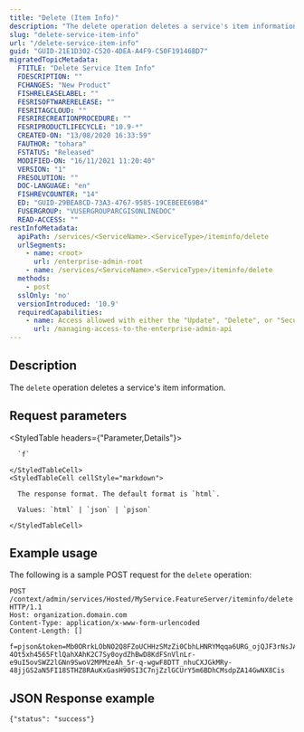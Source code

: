 ```yaml
---
title: "Delete (Item Info)"
description: "The delete operation deletes a service's item information."
slug: "delete-service-item-info"
url: "/delete-service-item-info"
guid: "GUID-21E1D302-C520-4DEA-A4F9-C50F19146BD7"
migratedTopicMetadata:
  FTITLE: "Delete Service Item Info"
  FDESCRIPTION: ""
  FCHANGES: "New Product"
  FISHRELEASELABEL: ""
  FESRISOFTWARERELEASE: ""
  FESRITAGCLOUD: ""
  FESRIRECREATIONPROCEDURE: ""
  FESRIPRODUCTLIFECYCLE: "10.9-*"
  CREATED-ON: "13/08/2020 16:33:59"
  FAUTHOR: "tohara"
  FSTATUS: "Released"
  MODIFIED-ON: "16/11/2021 11:20:40"
  VERSION: "1"
  FRESOLUTION: ""
  DOC-LANGUAGE: "en"
  FISHREVCOUNTER: "14"
  ED: "GUID-29BEA8CD-73A3-4767-9585-19CEBEEE69B4"
  FUSERGROUP: "VUSERGROUPARCGISONLINEDOC"
  READ-ACCESS: ""
restInfoMetadata:
  apiPath: /services/<ServiceName>.<ServiceType>/iteminfo/delete
  urlSegments:
    - name: <root>
      url: /enterprise-admin-root
    - name: /services/<ServiceName>.<ServiceType>/iteminfo/delete
  methods:
    - post
  sslOnly: 'no'
  versionIntroduced: '10.9'
  requiredCapabilities:
    - name: Access allowed with either the "Update", "Delete", or "Security and infrastructure" privileges, or the Publisher role
      url: /managing-access-to-the-enterprise-admin-api
---
```


## Description

The `delete` operation deletes a service's item information.


##  Request parameters

<StyledTable headers={"Parameter,Details"}>
  <StyledTableRow>
    <StyledTableCell cellStyle="markdown">

      `f` 

    </StyledTableCell>
    <StyledTableCell cellStyle="markdown">

      The response format. The default format is `html`.

      Values: `html` | `json` | `pjson`

    </StyledTableCell>
  </StyledTableRow>
</StyledTable>


## Example usage

The following is a sample POST request for the `delete` operation:

```other
POST /context/admin/services/Hosted/MyService.FeatureServer/iteminfo/delete HTTP/1.1
Host: organization.domain.com
Content-Type: application/x-www-form-urlencoded
Content-Length: []

f=pjson&token=Mb0ORrkLObNO2Q8FZoUCHHzSMzZi0CbhLHNRYMqqa6URG_ojQJF3rNsJAfRB23MyCrLwSmuaHPUo4AEIrUuoH1-4Ot5xh4565FtlQahXAhK2C7Sy0oydZhBwD8KdFSnVlnLr-e9uI5ovSWZ2lGNn9SwoV2MPMzeAh_5r-q-wgwF8DTT_nhuCXJGkMRy-48jjGS2aN5FI18STHZ8RAuKxGasH90SI3C7njZzlGCUrY5m6BDhCMsdpZA14GwNX8Cis

```

## JSON Response example

```other
{"status": "success"}
```